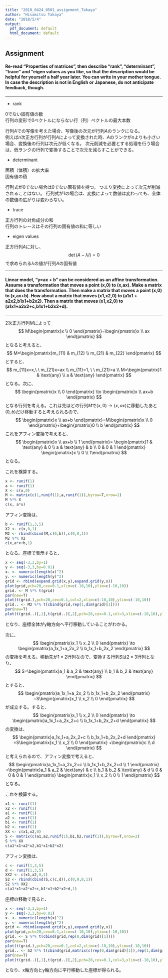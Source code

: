 ```yaml
---
title: "2018_0424_0501_assignment_Takaya"
author: "Hisamitsu Takaya"
date: "2018/5/4"
output:
  pdf_document: default
  html_document: default
---
```


## Assignment

#### Re-read "Properties of matrices", then describe "rank", "determinant", "trace" and "eigen values as you like, so that the description would be helpful for yourself a half year later. You can write in your mother tongue. In case the description is not in English or Japanese, do not anticipate feedback, though.

---

- rank

0でない固有値の数  
行列の変形で0ベクトルにならない行（列）ベクトルの最大本数

行列$A$での写像を考えた場合、写像後の次元が行列$A$のランクになる。  
例えば$n$次正方行列が行列$A$によって変換された時、$A$のランクが$n$よりも小さい場合、変換後の行列は次元が低くなる。
次元削減を必要とする処理を行う場合は、低ランクの行列で変換することで次元を減らすことができる。


- determinant

面積（体積）の拡大率  
固有値の積

行列式が0でない場合は0でない固有値を持つ。
つまり変換によって次元が削減されることはない。
行列式が1の場合は、変換によって数値は変わっても、全体の数値の広がりは変わらない。

- trace

正方行列の対角成分の和  
行列のトレースはその行列の固有値の和に等しい

- eigen values

正方行列$A$に対し、
$$
\det (A-\lambda I)=0
$$
で求められる$\lambda$の値が行列$A$の固有値

---

#### Linear model, "y=ax + b" can be considered as an affine transformation. Assume a transformation that moves a point (x,0) to (x,ax). Make a matrix that does the transformation. Then make a matrix that moves a point (x,0) to (x,ax+b). How about a matrix that moves (x1,x2,0) to (a1x1 + a2x2,b1x1+b2x2). Then a matrix that moves (x1,x2,0) to (a1x1+a2x2+c,b1x1+b2x2+d).  

---

2次正方行列$M$によって
$$
M\begin{pmatrix}x \\ 0 \end{pmatrix}=\begin{pmatrix}x \\ ax \end{pmatrix}
$$
となると考えると、
$$
M=\begin{pmatrix}m_{11} & m_{12} \\ m_{21} & m_{22} \end{pmatrix}
$$
とすると、
$$
m_{11}x=x,\ \ m_{21}x=ax \\
m_{11}=1, \ \ m_{21}=a \\
M=\begin{pmatrix}1 & \text{any} \\ a & \text{any} \end{pmatrix}
$$
となる。次に、
$$
\begin{pmatrix}x \\ 0 \end{pmatrix} \to \begin{pmatrix}x \\ ax+b \end{pmatrix}
$$
となる行列を考える。これは先ほどの行列$M$で$(x,0) \to (x,ax)$に移動したあと$(0,b)$だけ移動すると考えられるので、
$$
\begin{pmatrix}x \\ ax+b \end{pmatrix}=M\begin{pmatrix}x \\ 0 \end{pmatrix}+\begin{pmatrix}0 \\ b \end{pmatrix}
$$
これをアフィン変換で考えると、
$$
\begin{pmatrix}x \\ ax+b \\ 1 \end{pmatrix}=
\begin{pmatrix}1 & \text{any} & 0 \\ a & \text{any} & b \\ 0 & 0 & 1 \end{pmatrix}
\begin{pmatrix}x \\ 0 \\ 1\end{pmatrix}
$$
となる。


これを検算する。
```r
x <- runif(1)
a <- runif(1)
X <- c(x,0)
M <- matrix(c(1,runif(1),a,runif(1)),byrow=T,nrow=2)
M %*% X
c(x, a*x)
```

アフィン変換は、
```r
b <- runif(1,3,5)
X2 <- c(x,0,1)
M2 <- rbind(cbind(M,c(0,b)),c(0,0,1))
M2 %*% X2
c(x,a*x+b,1)
```

となる。座標で表示すると、

```r
x <- seq(-3,3,by=1)
y <- seq(-3,3,by=0.01)
x. <- numeric(length(x)^2)
y. <- numeric(length(y)^2)
grid <- rbind(expand.grid(x,y),expand.grid(y,x))
plot(grid,pch=20,cex=0.1,xlim=c(-10,10),ylim=c(-10,10))
grid. <- M %*% t(grid)
par(new=T)
plot(t(grid.),pch=20,cex=0.1,col=2,xlim=c(-10,10),ylim=c(-10,10))
grid.. <- M2 %*% t(cbind(grid,rep(1,dim(grid)[1])))
par(new=T)
plot(t(grid..)[,1],t(grid..)[,2],pch=20,cex=0.1,col=3,xlim=c(-10,10),ylim=c(-10,10))
```

となり、座標全体がy軸方向へ平行移動していることがわかる。


次に、
$$
\begin{pmatrix}x_1 \\ x_2 \\ 0 \end{pmatrix} \to \begin{pmatrix}a_1x_1+a_2x_2 \\ b_1x_1+b_2x_2 \end{pmatrix}
$$
の変換を考える。移動先が$1\times 2$行列なので、変換する行列$S$は$2\times 3$行列となり、
$$
S=\begin{pmatrix}a_1 & a_2 & \text{any} \\ b_1 & b_2 & \text{any} \end{pmatrix}
$$
とすると、
$$
\begin{pmatrix}a_1x_1+a_2x_2 \\ b_1x_1+b_2x_2 \end{pmatrix}
=S\begin{pmatrix}x_1 \\ x_2 \\ 0 \end{pmatrix}
$$
が成立する。すると、
$$
\begin{pmatrix}x_1 \\ x_2 \\ 0 \end{pmatrix} \to \begin{pmatrix}a_1x_1+a_2x_2+c \\ b_1x_1+b_2x_2+d \end{pmatrix}
$$
の変換は、
$$
\begin{pmatrix}a_1x_1+a_2x_2+c \\ b_1x_1+b_2x_2+d \end{pmatrix}
=S\begin{pmatrix}x_1 \\ x_2 \\ 0 \end{pmatrix}
+\begin{pmatrix}c \\ d \end{pmatrix}
$$
と考えられるので、アフィン変換で考えると、
$$
\begin{pmatrix}a_1x_1+a_2x_2+c \\ b_1x_1+b_2x_2+d \\ 1 \end{pmatrix}
=\begin{pmatrix}a_1 & a_2 & \text{any} & c \\ b_1 & b_2 & \text{any} & d \\ 0 & 0 & 0 & 1 \end{pmatrix}
\begin{pmatrix}x_1 \\ x_2 \\ 0 \\ 1 \end{pmatrix}
$$
となる。

これを検算する。
```r
x1 <- runif(1)
x2 <- runif(1)
a1 <- runif(1)
a2 <- runif(1)
b1 <- runif(1)
b2 <- runif(1)
XX <- c(x1,x2,0)
S <- matrix(c(a1,a2,runif(1),b1,b2,runif(1)),byrow=T,nrow=2)
S %*% XX
c(a1*x1+a2*x2,b1*x1+b2*x2)
```

アフィン変換は、
```r
c <- runif(1,3,5)
d <- runif(1,3,5)
XX2 <- c(x1,x2,0,1)
S2 <- rbind(cbind(S,c(c,d)),c(0,0,0,1))
S2 %*% XX2
c(a1*x1+a2*x2+c,b1*x1+b2*x2+d,1)
```

座標の移動で見ると、

```r
x <- seq(-3,3,by=1)
y <- seq(-3,3,by=0.01)
x. <- numeric(length(x)^2)
y. <- numeric(length(y)^2)
grid <- rbind(expand.grid(x,y),expand.grid(y,x))
plot(grid,pch=20,cex=0.1,xlim=c(-10,10),ylim=c(-10,10))
grid. <- S %*% t(cbind(grid,rep(0,dim(grid)[1])))
par(new=T)
plot(t(grid.),pch=20,cex=0.1,col=2,xlim=c(-10,10),ylim=c(-10,10))
grid.. <- S2 %*% t(cbind(grid,matrix(c(rep(0,dim(grid)[1]),rep(1,dim(grid)[1])),byrow=F,ncol=2)))
par(new=T)
plot(t(grid..)[,1],t(grid..)[,2],pch=20,cex=0.1,col=3,xlim=c(-10,10),ylim=c(-10,10))
```

となり、x軸方向とy軸方向に平行移動した座標が得られる。